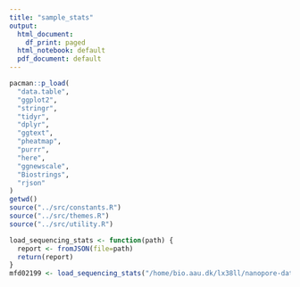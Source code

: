 ```yaml
---
title: "sample_stats"
output:
  html_document:
    df_print: paged
  html_notebook: default
  pdf_document: default
---
```




```r
pacman::p_load(
  "data.table",
  "ggplot2",
  "stringr",
  "tidyr",
  "dplyr",
  "ggtext",
  "pheatmap",
  "purrr",
  "here",
  "ggnewscale",
  "Biostrings",
  "rjson"
)
getwd()
source("../src/constants.R")
source("../src/themes.R")
source("../src/utility.R")
```


```r
load_sequencing_stats <- function(path) {
  report <- fromJSON(file=path)
  return(report)
}
mfd02199 <- load_sequencing_stats("/home/bio.aau.dk/lx38ll/nanopore-data/raw/2023-07-13-Soil/2023-07-13-Soil/20230713_1216_3B_PAQ87768_b9964641/report_PAQ87768_20230713_1222_b9964641.json")

```

